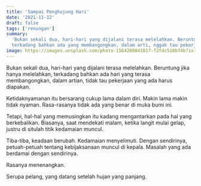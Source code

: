 ```yaml
---
title: 'Sampai Penghujung Hari'
date: '2021-11-12'
draft: false
tags: ['renungan']
summary:
  'Bukan sekali dua, hari-hari yang dijalani terasa melelahkan. Beruntung kalau hanya melelahkan,
  terkadang bahkan ada yang membangongkan, dalam arti, nggak tau pekerjaan yang ada harus diapakan.'
image: https://images.unsplash.com/photo-1564200841017-f2fdc510b74b?ixid=MnwxMjA3fDB8MHxwaG90by1wYWdlfHx8fGVufDB8fHx8&ixlib=rb-1.2.1&fit=crop&auto=format
---
```


Bukan sekali dua, hari-hari yang dijalani terasa melelahkan. Beruntung jika hanya melelahkan,
terkadang bahkan ada hari yang terasa membangongkan, dalam artian, tidak tau pekerjaan yang ada
harus diapakan.

Ketidaknyamanan itu bersarang cukup lama dalam diri. Makin lama makin tidak nyaman. Rasa-rasanya
tidak ada yang benar di muka bumi ini.

Tetapi, hal-hal yang memusingkan itu kadang mengantarkan pada hal yang berkebalikan. Biasanya, saat
mendekati malam, ketika langit mulai gelap, justru di situlah titik kedamaian muncul.

Tiba-tiba, keadaan berubah. Kedamaian menyelimuti. Dengan sendirinya, petuah-petuah tentang
kebijaksanaan muncul di kepala. Masalah yang ada berdamai dengan sendirinya.

Rasanya menenangkan.

Serupa pelang, yang datang setelah hujan yang panjang.
